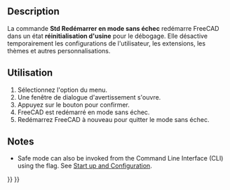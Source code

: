 <languages/>

{{Docnav/fr
|[[Std_WhatsThis/fr|Qu'est-ce que c'est ?]]
|
|[[Std_Help_Menu/fr|Menu Aide]]
|IconL=Std_WhatsThis.svg
|
|IconC=Freecad.svg
}}

{{GuiCommand/fr
|Name=Std RestartInSafeMode
|Name/fr=Std Redémarrer en mode sans échec
|MenuLocation=Aide → Redémarrer en mode sans échec
|Workbenches=Tous
|Version=1.0
|SeeAlso=
}}

<span id="Description"></span>
==Description==

La commande '''Std Redémarrer en mode sans échec''' redémarre FreeCAD dans un état '''réinitialisation d'usine''' pour le débogage. Elle désactive temporairement les configurations de l'utilisateur, les extensions, les thèmes et autres personnalisations.

<span id="Usage"></span>
==Utilisation==

# Sélectionnez l'option {{MenuCommand|Aide → [[Image:Std_RestartInSafeMode.svg|16px]] Redémarrer en mode sans échec}} du menu.
# Une fenêtre de dialogue d'avertissement s'ouvre.
# Appuyez sur le bouton {{Button|Oui}} pour confirmer.
# FreeCAD est redémarré en mode sans échec.
# Redémarrez FreeCAD à nouveau pour quitter le mode sans échec.

<div lang="en" dir="ltr" class="mw-content-ltr">
== Notes ==
</div> 

<div lang="en" dir="ltr" class="mw-content-ltr">
* Safe mode can also be invoked from the Command Line Interface (CLI) using the {{Incode|--safe-mode}} flag. See [[Start_up_and_Configuration|Start up and Configuration]].
</div>


{{Docnav/fr
|[[Std_WhatsThis/fr|Qu'est-ce que c'est ?]]
|
|[[Std_Help_Menu/fr|Menu Aide]]
|IconL=Std_WhatsThis.svg
|
|IconC=Freecad.svg
}}

{{Std_Base_navi{{#translation:}}}}
{{Userdocnavi{{#translation:}}}}